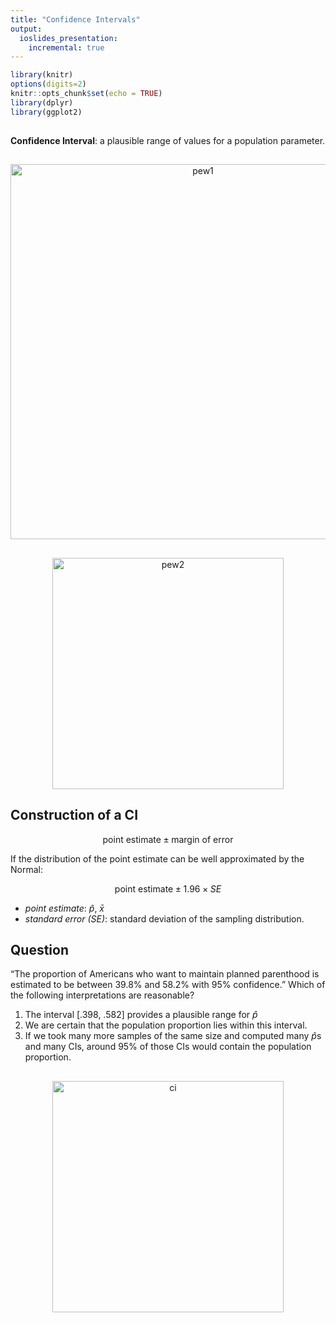 ```yaml
---
title: "Confidence Intervals"
output:
  ioslides_presentation:
    incremental: true
---
```


```r
library(knitr)
options(digits=2)
knitr::opts_chunk$set(echo = TRUE)
library(dplyr)
library(ggplot2)
```


## {.flexbox .vcenter .build}

**Confidence Interval**: a plausible range of values for a population parameter.


##
<center>
<img src="../figs/pew-protest.png" alt="pew1" height = 600>
</center>


##
<center>
<img src="../figs/pew-table.png" alt="pew2" height = 370>
</center>


## Construction of a CI {.build}

$$ \textrm{point estimate} \pm \textrm{margin of error} $$

If the distribution of the point estimate can be well approximated by the Normal:

$$ \textrm{point estimate} \pm 1.96 \times SE $$

- *point estimate*: $\hat{p}$, $\bar{x}$
- *standard error (SE)*: standard deviation of the sampling distribution.


## Question

"The proportion of Americans who want to maintain planned parenthood is estimated
to be between 39.8% and 58.2% with 95% confidence." Which of the following interpretations
are reasonable?

1. The interval [.398, .582] provides a plausible range for $\hat{p}$
2. We are certain that the population proportion lies within this interval.
3. If we took many more samples of the same size and computed many $\hat{p}$s and
many CIs, around 95% of those CIs would contain the population proportion.


## {.flexbox .vcenter}

<center>
<img src="../figs/ci.png" alt="ci" height = 370>
</center>